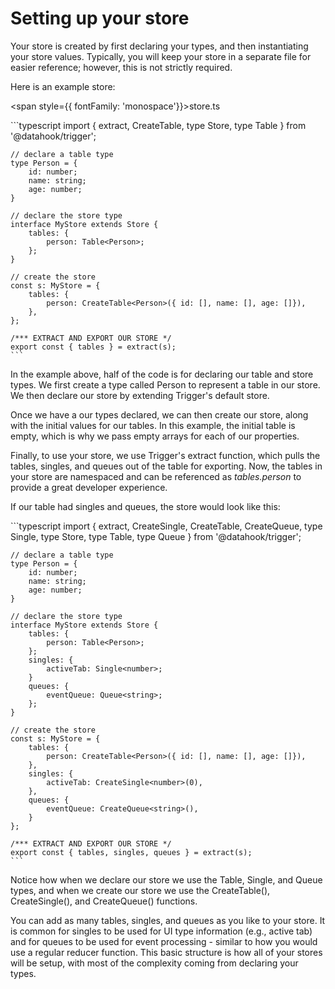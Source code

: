 
# Setting up your store

Your store is created by first declaring your types, and then instantiating your store values. Typically, you will keep your store in a separate file for easier reference; however,
this is not strictly required.

Here is an example store:

<span style={{ fontFamily: 'monospace'}}>store.ts</span>

<div className={codeWrapper}>
    ```typescript
    import { extract, CreateTable, type Store, type Table } from '@datahook/trigger';

    // declare a table type
    type Person = {
        id: number;
        name: string;
        age: number;
    }

    // declare the store type
    interface MyStore extends Store {
        tables: {
            person: Table<Person>;
        };
    }

    // create the store
    const s: MyStore = {
        tables: {
            person: CreateTable<Person>({ id: [], name: [], age: []}),
        },
    };

    /*** EXTRACT AND EXPORT OUR STORE */
    export const { tables } = extract(s);
    ```
</div>

In the example above, half of the code is for declaring our table and store types. We first create a type called <span class="inline-code">Person</span> to represent a table in our store. We then declare our store by extending Trigger's default store.

Once we have a our types declared, we can then create our store, along with the initial values for our tables. In this example, the initial table is empty, which is why we pass empty arrays for each of our properties.

Finally, to use your store, we use Trigger's <span class="inline-code">extract</span> function, which pulls the <span class="inline-code">tables</span>, <span class="inline-code">singles</span>, and <span class="inline-code">queues</span> out of the table for exporting. Now, the tables in your store are namespaced and can be referenced as
<span class="inline-code">_tables.person_</span> to provide a great developer experience.


If our table had <span class="inline-code">singles</span> and <span class="inline-code">queues</span>, the store would look like this:
<div className={codeWrapper}>
    ```typescript
    import { extract, CreateSingle, CreateTable, CreateQueue, type Single, type Store, type Table, type Queue } from '@datahook/trigger';

    // declare a table type
    type Person = {
        id: number;
        name: string;
        age: number;
    }

    // declare the store type
    interface MyStore extends Store {
        tables: {
            person: Table<Person>;
        };
        singles: {
            activeTab: Single<number>;
        }
        queues: {
            eventQueue: Queue<string>;
        };
    }

    // create the store
    const s: MyStore = {
        tables: {
            person: CreateTable<Person>({ id: [], name: [], age: []}),
        },
        singles: {
            activeTab: CreateSingle<number>(0),
        },
        queues: {
            eventQueue: CreateQueue<string>(),
        }
    };

    /*** EXTRACT AND EXPORT OUR STORE */
    export const { tables, singles, queues } = extract(s);
    ```
</div>

Notice how when we declare our store we use the <span class="inline-code">Table</span>, <span class="inline-code">Single</span>, and <span class="inline-code">Queue</span> types, and when we create our store we use the <span class="inline-code">CreateTable()</span>, <span class="inline-code">CreateSingle()</span>, and <span class="inline-code">CreateQueue()</span> functions.

You can add as many tables, singles, and queues as you like to your store. It is common for singles to be used for UI type information (e.g., active tab) and for queues to be used for event processing - similar
to how you would use a regular reducer function. This basic structure is how all of your stores will be setup, with most of the complexity coming from declaring your types.

